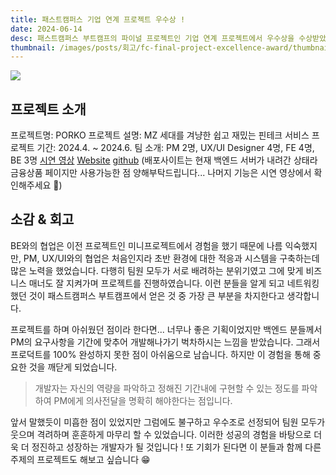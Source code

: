 ```yaml
---
title: 패스트캠퍼스 기업 연계 프로젝트 우수상 !
date: 2024-06-14
desc: 패스트캠퍼스 부트캠프의 파이널 프로젝트인 기업 연계 프로젝트에서 우수상을 수상받았습니다!
thumbnail: /images/posts/회고/fc-final-project-excellence-award/thumbnail.jpg
---
```


![](https://velog.velcdn.com/images/gustjd3834/post/34790e9f-d3fb-4b67-a746-3cd82715d8cc/image.png)

## 프로젝트 소개

프로젝트명: PORKO
프로젝트 설명: MZ 세대를 겨냥한 쉽고 재밌는 핀테크 서비스
프로젝트 기간: 2024.4. ~ 2024.6.
팀 소개: PM 2명, UX/UI Designer 4명, FE 4명, BE 3명
[시연 영상](https://youtu.be/rstCxADtxPs)
[Website](https://porko-hs.vercel.app)
[github](https://github.com/hyunsunglimm/porko)
(배포사이트는 현재 백엔드 서버가 내려간 상태라 금융상품 페이지만 사용가능한 점 양해부탁드립니다...
나머지 기능은 시연 영상에서 확인해주세요 🙂)

## 소감 & 회고

BE와의 협업은 이전 프로젝트인 미니프로젝트에서 경험을 했기 때문에 나름 익숙했지만,
PM, UX/UI와의 협업은 처음인지라 초반 환경에 대한 적응과 시스템을 구축하는데 많은 노력을 했었습니다.
다행히 팀원 모두가 서로 배려하는 분위기였고 그에 맞게 비즈니스 매너도 잘 지켜가며 프로젝트를 진행하였습니다.
이런 분들을 알게 되고 네트워킹했던 것이 패스트캠퍼스 부트캠프에서 얻은 것 중 가장 큰 부분을 차지한다고 생각합니다.

프로젝트를 하며 아쉬웠던 점이라 한다면... 너무나 좋은 기획이었지만 백엔드 분들께서 PM의 요구사항을 기간에 맞추어 개발해나가기 벅차하시는 느낌을 받았습니다. 그래서 프로덕트를 100% 완성하지 못한 점이 아쉬움으로 남습니다.
하지만 이 경험을 통해 중요한 것을 깨닫게 되었습니다.

> 개발자는 자신의 역량을 파악하고 정해진 기간내에 구현할 수 있는 정도를 파악하여 PM에게 의사전달을 명확히 해야한다는 점입니다.

앞서 말했듯이 미흡한 점이 있었지만 그럼에도 불구하고 우수조로 선정되어 팀원 모두가 웃으며 격려하며 훈훈하게 마무리 할 수 있었습니다. 이러한 성공의 경험을 바탕으로 더욱 더 정진하고 성장하는 개발자가 될 것입니다 !
또 기회가 된다면 이 분들과 함께 다른 주제의 프로젝트도 해보고 싶습니다 😁
